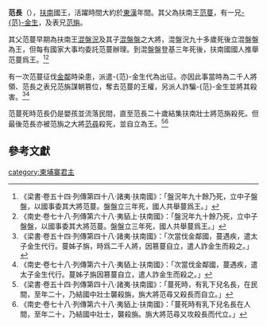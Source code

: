 '''范長'''（{{bd|？||？|catIdx=F}}），[[扶南|扶南]]國王，活躍時間大約於[[東漢|東漢]]年間。其父為扶南王[[范蔓|范蔓]]，有一兄[[范金生|-{范}-金生]]，及表兄[[范旃|范旃]]。

其父范蔓早期為扶南王[[混盤況|混盤況]]及其子[[混盤盤|混盤盤]]之大將，混盤況九十多歲死後立混盤盤為王，但每有國家大事均委託范蔓辦理。到混盤盤登基三年死後，扶南國國人推舉范蔓爲王。<ref>《梁書‧卷五十四‧列傳第四十八‧諸夷‧扶南國》：「盤況年九十餘乃死，立中子盤盤，以國事委其大將范蔓。盤盤立三年死，國人共舉蔓爲王。」</ref><ref>《南史‧卷七十八‧列傳第六十八‧夷貊上‧扶南國》：「盤況年九十餘乃死，立中子盤盤，以國事委其大將范蔓。盤盤立三年死，國人共舉蔓爲王。」</ref>

有一次范蔓征伐[[金鄰|金鄰]]時染患，派遣-{范}-金生代為出征。亦因此事當時為二千人將領、范長之表兄范旃謀朝篡位，奪去范蔓的王權，另派人詐騙-{范}-金生並將其殺害。<ref>《梁書‧卷五十四‧列傳第四十八‧諸夷‧扶南國》：「次當伐金鄰國，蔓遇疾，遣太子金生代行。蔓姊子旃，時爲二千人將，因篡蔓自立，遣人詐金生而殺之。」</ref><ref>《南史‧卷七十八‧列傳第六十八‧夷貊上‧扶南國》：「次當伐金鄰國，蔓遇疾，遣太子金生代行。蔓姊子旃因篡蔓自立，遣人詐金生而殺之。」</ref>

范蔓死時范長仍是嬰孩並流落民間，直至范長二十歲結集扶南壯士將范旃殺死。但最後范長亦被范旃之大將[[范尋|范尋]]殺死，並自立為王。<ref>《梁書‧卷五十四‧列傳第四十八‧諸夷‧扶南國》：「蔓死時，有乳下兒名長，在民間，至年二十，乃結國中壯士襲殺旃，旃大將范尋又殺長而自立。」</ref><ref>《南史‧卷七十八‧列傳第六十八‧夷貊上‧扶南國》：「蔓死時有乳下兒名長在人間，至年二十，乃結國中壯士，襲殺旃。旃大將范尋又攻殺長而代立。」</ref>

==參考文獻==
{{wikisource|梁書/卷54}}
{{wikisource|南史/卷78}}
{{Reflist}}

{{柬埔寨君主}}
[[category:柬埔寨君主|category:柬埔寨君主]]